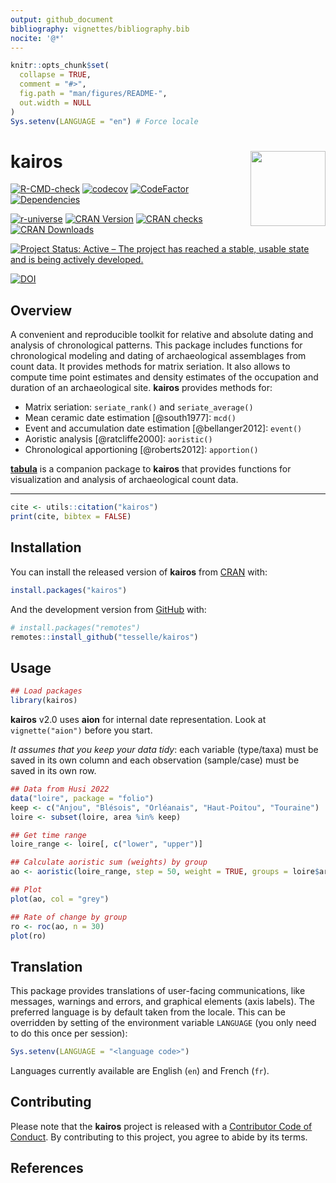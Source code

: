 ```yaml
---
output: github_document
bibliography: vignettes/bibliography.bib
nocite: '@*'
---
```


<!-- README.md is generated from README.Rmd. Please edit that file -->

```r
knitr::opts_chunk$set(
  collapse = TRUE,
  comment = "#>",
  fig.path = "man/figures/README-",
  out.width = NULL
)
Sys.setenv(LANGUAGE = "en") # Force locale
```

# kairos <img width=120px src="man/figures/logo.png" align="right" />

<!-- badges: start -->
[![R-CMD-check](https://github.com/tesselle/kairos/workflows/R-CMD-check/badge.svg)](https://github.com/tesselle/kairos/actions)
[![codecov](https://codecov.io/gh/tesselle/kairos/branch/master/graph/badge.svg)](https://app.codecov.io/gh/tesselle/kairos)
[![CodeFactor](https://www.codefactor.io/repository/github/tesselle/kairos/badge)](https://www.codefactor.io/repository/github/tesselle/kairos)
[![Dependencies](https://tinyverse.netlify.app/badge/kairos)](https://cran.r-project.org/package=kairos)

[![r-universe](https://tesselle.r-universe.dev/badges/kairos)](https://tesselle.r-universe.dev/kairos){.pkgdown-devel}
[![CRAN Version](https://www.r-pkg.org/badges/version/kairos)](https://cran.r-project.org/package=kairos){.pkgdown-release}
[![CRAN checks](https://badges.cranchecks.info/worst/kairos.svg)](https://cran.r-project.org/web/checks/check_results_kairos.html){.pkgdown-release}
[![CRAN Downloads](https://cranlogs.r-pkg.org/badges/kairos)](https://cran.r-project.org/package=kairos){.pkgdown-release}

[![Project Status: Active – The project has reached a stable, usable state and is being actively developed.](https://www.repostatus.org/badges/latest/active.svg)](https://www.repostatus.org/#active)

[![DOI](https://zenodo.org/badge/DOI/10.5281/zenodo.5653896.svg)](https://doi.org/10.5281/zenodo.5653896)
<!-- badges: end -->

## Overview

A convenient and reproducible toolkit for relative and absolute dating and analysis of chronological patterns. This package includes functions for chronological modeling and dating of archaeological assemblages from count data. It provides methods for matrix seriation. It also allows to compute time point estimates and density estimates of the occupation and duration of an archaeological site. **kairos** provides methods for:

* Matrix seriation: `seriate_rank()` and `seriate_average()`
* Mean ceramic date estimation [@south1977]: `mcd()`
* Event and accumulation date estimation [@bellanger2012]: `event()`
* Aoristic analysis [@ratcliffe2000]: `aoristic()`
* Chronological apportioning [@roberts2012]: `apportion()`

[**tabula**](https://packages.tesselle.org/tabula/) is a companion package to **kairos** that provides functions for visualization and analysis of archaeological count data.

---

```r
cite <- utils::citation("kairos")
print(cite, bibtex = FALSE)
```

## Installation

You can install the released version of **kairos** from [CRAN](https://CRAN.R-project.org) with:

```r
install.packages("kairos")
```

And the development version from [GitHub](https://github.com/) with:

```r
# install.packages("remotes")
remotes::install_github("tesselle/kairos")
```

## Usage

```r
## Load packages
library(kairos)
```

**kairos** v2.0 uses **aion** for internal date representation. Look at `vignette("aion")` before you start.

*It assumes that you keep your data tidy*: each variable (type/taxa) must be saved in its own column and each observation (sample/case) must be saved in its own row.

```r
## Data from Husi 2022
data("loire", package = "folio")
keep <- c("Anjou", "Blésois", "Orléanais", "Haut-Poitou", "Touraine")
loire <- subset(loire, area %in% keep)

## Get time range
loire_range <- loire[, c("lower", "upper")]

## Calculate aoristic sum (weights) by group
ao <- aoristic(loire_range, step = 50, weight = TRUE, groups = loire$area)

## Plot
plot(ao, col = "grey")

## Rate of change by group
ro <- roc(ao, n = 30)
plot(ro)
```

## Translation

This package provides translations of user-facing communications, like messages, warnings and errors, and graphical elements (axis labels). The preferred language is by default taken from the locale. This can be overridden by setting of the environment variable `LANGUAGE` (you only need to do this once per session):

``` r
Sys.setenv(LANGUAGE = "<language code>")
```

Languages currently available are English (`en`) and French (`fr`).

## Contributing

Please note that the **kairos** project is released with a [Contributor Code of Conduct](https://www.tesselle.org/conduct.html). By contributing to this project, you agree to abide by its terms.

## References
